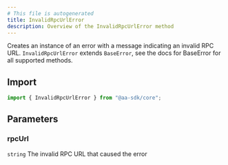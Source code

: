 ```yaml
---
# This file is autogenerated
title: InvalidRpcUrlError
description: Overview of the InvalidRpcUrlError method
---
```



Creates an instance of an error with a message indicating an invalid RPC URL.
<Note>
`InvalidRpcUrlError` extends `BaseError`, see the docs for BaseError for all supported methods.
</Note>

## Import

```ts
import { InvalidRpcUrlError } from "@aa-sdk/core";
```

## Parameters

### rpcUrl

`string`
The invalid RPC URL that caused the error
